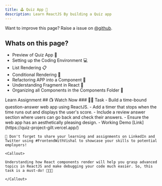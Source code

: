 ```yaml
---
title: 🕹️ Quiz App 🦔
description: Learn ReactJS By building a Quiz app
---
```


<Callout>

Want to improve this page? Raise a issue on [@github](https://github.com/ManishBisht777/frontend-freaks-website).

</Callout>

## Whats on this page?

- Preview of Quiz App 📝
- Setting up the Coding Environment 💻
- List Rendering 📋
- Conditional Rendering 🤔
- Refactoring APP into a Component 🔄
- Understanding Fragment in React 🧩
- Organizing all Components in the Components Folder 📁

<Tabs defaultValue="learn">

<TabsList>
  <TabsTrigger value="learn">Learn</TabsTrigger>
  <TabsTrigger value="assignment">Assignment</TabsTrigger>
</TabsList>

<TabsContent value="learn">
    ## 📺 Watch Now
    <VideoPlayer src="https://www.youtube.com/watch?v=B4vhIfcm5TY"/>
</TabsContent>


<TabsContent value="assignment">
 ### 📌🔨 Task
    - Build a time-bound question-answer web app using ReactJS.
    - Add a timer that stops when the time runs out and displays the user's score.
    - Include a review answer section where users can go back and check their answers.
    - Ensure the web app has an aesthetically pleasing design.
    - Working Demo [Link](https://quiz-project-gilt.vercel.app/)

    
    🚀 Don't forget to share your learning and assignments on LinkedIn and Twitter using #FrontendWithVishal to showcase your skills to potential employers!

    <Callout>

    Understanding how React components render will help you grasp advanced topics in ReactJS and make debugging your code much easier. So, this task is a must-do! 🤔👨‍💻

    </Callout>



</TabsContent>

</Tabs>


